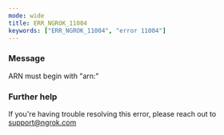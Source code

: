 ```yaml
---
mode: wide
title: ERR_NGROK_11004
keywords: ["ERR_NGROK_11004", "error 11004"]
---
```


### Message

ARN must begin with "arn:"

### Further help

If you're having trouble resolving this error, please reach out to [support@ngrok.com](mailto:support@ngrok.com?subject=Help%20with%20ERR_NGROK_11004)
